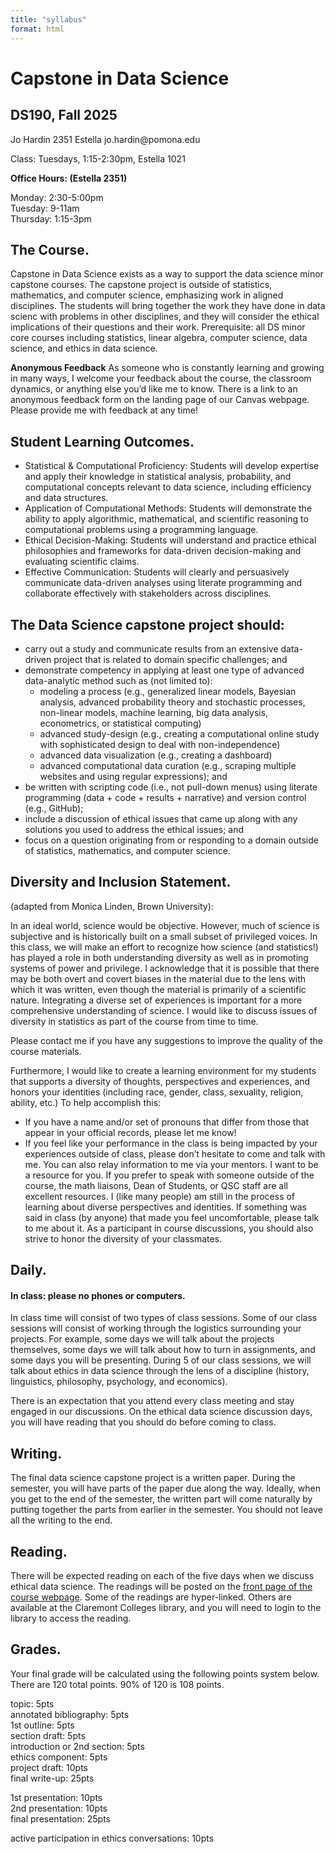 ```yaml
---
title: "syllabus"
format: html
---
```


# Capstone in Data Science
## DS190, Fall 2025

Jo Hardin
2351 Estella
jo.hardin@pomona.edu

Class: Tuesdays, 1:15-2:30pm, Estella 1021


**Office Hours: (Estella 2351)**

Monday: 2:30-5:00pm  
Tuesday: 9-11am   
Thursday: 1:15-3pm 


## The Course.  
Capstone in Data Science exists as a way to support the data science minor capstone courses.
The capstone project is outside of statistics, mathematics, and computer science, emphasizing work in aligned disciplines.
The students will bring together the work they have done in data scienc with problems in other disciplines, and they will consider the ethical implications of their questions and their work.
Prerequisite: all DS minor core courses including statistics, linear algebra, computer science, data science, and ethics in data science. 

**Anonymous Feedback**  As someone who is constantly learning and growing in many ways, I welcome your feedback about the course, the classroom dynamics, or anything else you'd like me to know.  There is a link to an anonymous feedback form on the landing page of our Canvas webpage.  Please provide me with feedback at any time!  


## Student Learning Outcomes.

* Statistical & Computational Proficiency: Students will develop expertise and apply their knowledge in statistical analysis, probability, and computational concepts relevant to data science, including efficiency and data structures.
* Application of Computational Methods: Students will demonstrate the ability to apply algorithmic, mathematical, and scientific reasoning to computational problems using a programming language.
* Ethical Decision-Making: Students will understand and practice ethical philosophies and frameworks for data-driven decision-making and evaluating scientific claims.
* Effective Communication: Students will clearly and persuasively communicate data-driven analyses using literate programming and collaborate effectively with stakeholders across disciplines.


## The Data Science capstone project should: 

* carry out a study and communicate results from an extensive data-driven project that is related to domain specific challenges; and 
* demonstrate competency in applying at least one type of advanced data-analytic method such as (not limited to): 
   * modeling a process (e.g., generalized linear models, Bayesian analysis, advanced probability theory and stochastic processes, non-linear models, machine learning, big data analysis, econometrics, or statistical computing)
   * advanced study-design (e.g., creating a computational online study with sophisticated design to deal with non-independence)
   * advanced data visualization (e.g., creating a dashboard)
   * advanced computational data curation (e.g., scraping multiple websites and using regular expressions); and
* be written with scripting code (i.e., not pull-down menus) using literate programming (data + code + results + narrative) and version control (e.g., GitHub); 
* include a discussion of ethical issues that came up along with any solutions you used to address the ethical issues; and
* focus on a question originating from or responding to a domain outside of statistics, mathematics, and computer science.

## Diversity and Inclusion Statement. 
(adapted from Monica Linden, Brown University):

In an ideal world, science would be objective. However, much of science is subjective and is historically built on a small subset of privileged voices. In this class, we will make an effort to recognize how science (and statistics!) has played a role in both understanding diversity as well as in promoting systems of power and privilege. I acknowledge that it is possible that there may be both overt and covert biases in the material due to the lens with which it was written, even though the material is primarily of a scientific nature. Integrating a diverse set of experiences is important for a more comprehensive understanding of science. I would like to discuss issues of diversity in statistics as part of the course from time to time.

Please contact me if you have any suggestions to improve the quality of the course materials.

Furthermore, I would like to create a learning environment for my students that supports a diversity of thoughts, perspectives and experiences, and honors your identities (including race, gender, class, sexuality, religion, ability, etc.) To help accomplish this:

* If you have a name and/or set of pronouns that differ from those that appear in your official records, please let me know!
* If you feel like your performance in the class is being impacted by your experiences outside of class, please don't hesitate to come and talk with me.  You can also relay information to me via your mentors.  I want to be a resource for you. If you prefer to speak with someone outside of the course, the math liaisons, Dean of Students, or QSC staff are all excellent resources.
I (like many people) am still in the process of learning about diverse perspectives and identities. If something was said in class (by anyone) that made you feel uncomfortable, please talk to me about it.  As a participant in course discussions, you should also strive to honor the diversity of your classmates.


## Daily.  

#### In class: please no phones or computers.


In class time will consist of two types of class sessions.  Some of our class sessions will consist of working through the logistics surrounding your projects. For example, some days we will talk about the projects themselves, some days we will talk about how to turn in assignments, and some days you will be presenting. During 5 of our class sessions, we will talk about ethics in data science through the lens of a discipline (history, linguistics, philosophy, psychology, and economics). 

There is an expectation that you attend every class meeting and stay engaged in our discussions. On the ethical data science discussion days, you will have reading that you should do before coming to class.
 

## Writing.  
The final data science capstone project is a written paper. During the semester, you will have parts of the paper due along the way. Ideally, when you get to the end of the semester, the written part will come naturally by putting together the parts from earlier in the semester. You should not leave all the writing to the end.


 
## Reading.  
There will be expected reading on each of the five days when we discuss ethical data science. The readings will be posted on the <a href = "https://ds190-capstone.netlify.app/">front page of the course webpage</a>. Some of the readings are hyper-linked. Others are available at the Claremont Colleges library, and you will need to login to the library to access the reading.



## Grades.  

Your final grade will be calculated using the following points system below.  There are 120 total points. 90% of 120 is 108 points.



 topic: 5pts  
 annotated bibliography: 5pts  
 1st outline: 5pts  
 section draft: 5pts  
 introduction or 2nd section: 5pts  
 ethics component: 5pts  
 project draft: 10pts  
 final write-up: 25pts  
 
 1st presentation: 10pts  
 2nd presentation: 10pts  
 final presentation: 25pts  
 
 active participation in ethics conversations: 10pts
 





